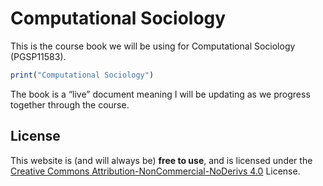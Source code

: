 # Computational Sociology {.unnumbered}

This is the course book we will be using for Computational Sociology (PGSP11583).

```r
print("Computational Sociology")
```

::: {.callout-note appearance="simple"}
The book is a "live" document meaning I will be updating as we progress together through the course.
:::

## License

This website is (and will always be) **free to use**, and is licensed under the [Creative Commons Attribution-NonCommercial-NoDerivs 4.0](https://creativecommons.org/licenses/by-nc-nd/4.0/) License.
